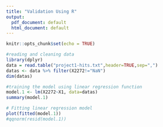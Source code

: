 ```yaml
---
title: "Validation Using R"
output:
  pdf_document: default
  html_document: default
---
```


```r
knitr::opts_chunk$set(echo = TRUE)
```

```r
#reading and cleaning data
library(dplyr)
data = read.table("project1-hits.txt",header=TRUE,sep=",")
datas <- data %>% filter(X2272!="NaN")
dim(datas)
```

```r
#training the model using linear regression function
model.1 <- lm(X2272~X1, data=datas)
summary(model.1)
```


```r
# Fitting linear regression model
plot(fitted(model.1))
#qqnorm(resid(model.1))
```


